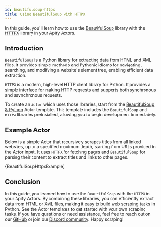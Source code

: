 ```yaml
---
id: beautifulsoup-httpx
title: Using BeautifulSoup with HTTPX
---
```




In this guide, you'll learn how to use the [BeautifulSoup](https://www.crummy.com/software/BeautifulSoup/) library with the [HTTPX](https://www.python-httpx.org/) library in your Apify Actors.

## Introduction

`BeautifulSoup` is a Python library for extracting data from HTML and XML files. It provides simple methods and Pythonic idioms for navigating, searching, and modifying a website's element tree, enabling efficient data extraction.

`HTTPX` is a modern, high-level HTTP client library for Python. It provides a simple interface for making HTTP requests and supports both synchronous and asynchronous requests.

To create an `Actor` which uses those libraries, start from the [BeautifulSoup & Python](https://apify.com/templates/categories/python) Actor template. This template includes the `BeautifulSoup` and `HTTPX` libraries preinstalled, allowing you to begin development immediately.

## Example Actor

Below is a simple Actor that recursively scrapes titles from all linked websites, up to a specified maximum depth, starting from URLs provided in the Actor input. It uses `HTTPX` for fetching pages and `BeautifulSoup` for parsing their content to extract titles and links to other pages.

<CodeBlock className="language-python">
    {BeautifulSoupHttpxExample}
</CodeBlock>

## Conclusion

In this guide, you learned how to use the `BeautifulSoup` with the `HTTPX` in your Apify Actors. By combining these libraries, you can efficiently extract data from HTML or XML files, making it easy to build web scraping tasks in Python. See the [Actor templates](https://apify.com/templates/categories/python) to get started with your own scraping tasks. If you have questions or need assistance, feel free to reach out on our [GitHub](https://github.com/apify/apify-sdk-python) or join our [Discord community](https://discord.com/invite/jyEM2PRvMU). Happy scraping!
